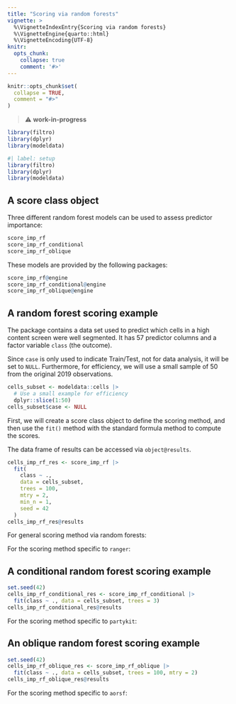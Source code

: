 ```yaml
---
title: "Scoring via random forests"
vignette: >
  %\VignetteIndexEntry{Scoring via random forests}
  %\VignetteEngine{quarto::html}
  %\VignetteEncoding{UTF-8}
knitr:
  opts_chunk:
    collapse: true
    comment: '#>'
---
```


```r
knitr::opts_chunk$set(
  collapse = TRUE,
  comment = "#>"
)
```

> ⚠️ **work-in-progress**

```r
library(filtro)
library(dplyr)
library(modeldata)
```

```r
#| label: setup
library(filtro)
library(dplyr)
library(modeldata)
```

## A score class object

Three different random forest models can be used to assess predictor importance:

```r
score_imp_rf
score_imp_rf_conditional
score_imp_rf_oblique
```

These models are provided by the following packages:

```r
score_imp_rf@engine
score_imp_rf_conditional@engine
score_imp_rf_oblique@engine
```

## A random forest scoring example

The package contains a data set used to predict which cells in a high content screen were well segmented. It has 57 predictor columns and a factor variable `class` (the outcome). 

Since `case` is only used to indicate Train/Test, not for data analysis, it will be set to `NULL`. Furthermore, for efficiency, we will use a small sample of 50 from the original 2019 observations.

```r
cells_subset <- modeldata::cells |> 
  # Use a small example for efficiency
  dplyr::slice(1:50)
cells_subset$case <- NULL
```

First, we will create a score class object to define the scoring method, and then use the `fit()` method with the standard formula method to compute the scores.

The data frame of results can be accessed via `object@results`. 

```r
cells_imp_rf_res <- score_imp_rf |>
  fit(
    class ~ .,
    data = cells_subset,
    trees = 100,
    mtry = 2,
    min_n = 1, 
    seed = 42
  )
cells_imp_rf_res@results
```

For general scoring method via random forests: 

For the scoring method specific to `ranger`: 

## A conditional random forest scoring example

```r
set.seed(42)
cells_imp_rf_conditional_res <- score_imp_rf_conditional |>
  fit(class ~ ., data = cells_subset, trees = 3)
cells_imp_rf_conditional_res@results
```

For the scoring method specific to `partykit`: 

## An oblique random forest scoring example

```r
set.seed(42)
cells_imp_rf_oblique_res <- score_imp_rf_oblique |>
  fit(class ~ ., data = cells_subset, trees = 100, mtry = 2)
cells_imp_rf_oblique_res@results
```

For the scoring method specific to `aorsf`: 